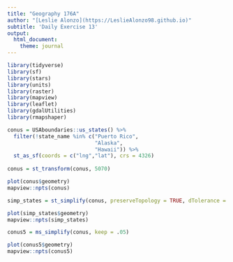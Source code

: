 ```yaml
---
title: "Geography 176A"
author: "[Leslie Alonzo](https://LeslieAlonzo98.github.io)"
subtitle: 'Daily Exercise 13'
output:
  html_document:
    theme: journal
---
```


```r
library(tidyverse)
library(sf)
library(stars)
library(units)
library(raster)
library(mapview)
library(leaflet)
library(gdalUtilities)
library(rmapshaper)
```

```r
conus = USAboundaries::us_states() %>%
  filter(!state_name %in% c("Puerto Rico",
                            "Alaska",
                            "Hawaii")) %>%
  st_as_sf(coords = c("lng","lat"), crs = 4326)
  
conus = st_transform(conus, 5070)

plot(conus$geometry)
mapview::npts(conus)

simp_states = st_simplify(conus, preserveTopology = TRUE, dTolerance = 10000)

plot(simp_states$geometry)
mapview::npts(simp_states)

conus5 = ms_simplify(conus, keep = .05)

plot(conus5$geometry)
mapview::npts(conus5)

```

